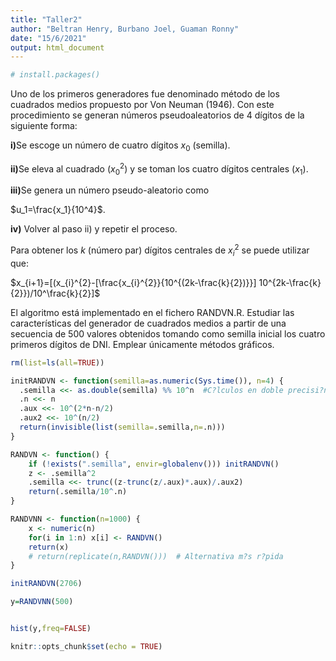 ---
title: "Taller2"
author: "Beltran Henry, Burbano Joel, Guaman Ronny"
date: "15/6/2021"
output: html_document
---
```{r include=FALSE}
# install.packages()
```

Uno de los primeros generadores fue denominado método de los cuadrados medios propuesto por Von Neuman (1946). Con este procedimiento se generan números pseudoaleatorios de 4 dígitos de la siguiente forma:

**i)**Se escoge un número de cuatro dígitos $x_0$ (semilla).

**ii)**Se eleva al cuadrado $(x_{0}^{2})$ y se toman los cuatro dígitos centrales $(x_1)$.

**iii)**Se genera un número pseudo-aleatorio como
    
   $u_1=\frac{x_1}{10^4}$.
    
**iv)** Volver al paso ii) y repetir el proceso.

Para obtener los $k$ (número par) dígitos centrales de $x_{i}^{2}$ se puede utilizar que:

   $x_{i+1}=[(x_{i}^{2}-[\frac{x_{i}^{2}}{10^{(2k-\frac{k}{2})}}] 10^{2k-\frac{k}{2}})/10^\frac{k}{2}]$
  
El algoritmo está implementado en el fichero RANDVN.R. Estudiar las características del generador de cuadrados medios a partir de una secuencia de 500 valores obtenidos tomando como semilla inicial los cuatro primeros dígitos de DNI. Emplear únicamente métodos gráficos.

```{r include=TRUE}
rm(list=ls(all=TRUE))

initRANDVN <- function(semilla=as.numeric(Sys.time()), n=4) {
  .semilla <<- as.double(semilla) %% 10^n  #C?lculos en doble precisi?n
  .n <<- n
  .aux <<- 10^(2*n-n/2)
  .aux2 <<- 10^(n/2)
  return(invisible(list(semilla=.semilla,n=.n)))
}

RANDVN <- function() {
    if (!exists(".semilla", envir=globalenv())) initRANDVN()
    z <- .semilla^2
    .semilla <<- trunc((z-trunc(z/.aux)*.aux)/.aux2)
    return(.semilla/10^.n)
}

RANDVNN <- function(n=1000) {
    x <- numeric(n)
    for(i in 1:n) x[i] <- RANDVN()
    return(x)
    # return(replicate(n,RANDVN()))  # Alternativa m?s r?pida
}

```

```{r include=TRUE}
initRANDVN(2706)

y=RANDVNN(500)


hist(y,freq=FALSE)
```

```{r setup, include=FALSE}
knitr::opts_chunk$set(echo = TRUE)
```



